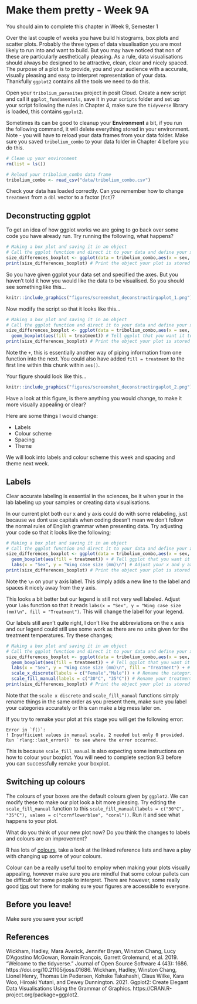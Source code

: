 # Make them pretty - Week 9A 

You should aim to complete this chapter in Week 9, Semester 1

Over the last couple of weeks you have build histograms, box plots and scatter plots. Probably the three types of data visualisation you are most likely to run into and want to build. But you may have noticed that non of these are particularly aesthetically pleasing. As a rule, data visualisations should always be designed to be attractive, clean, clear and nicely spaced. The purpose of a plot is to provide, you and your audience with a accurate, visually pleasing and easy to interpret representation of your data. Thankfully `ggplot2` contains all the tools we need to do this. 

Open your `tribolium_parasites` project in posit Cloud. Create a new script and call it `ggplot_fundamentals`, save it in your `scripts` folder and set up your script following the rules in Chapter 4, make sure the `tidyverse` library is loaded, this contains `ggplot2`. 

Sometimes its can be good to cleanup your __Environment__ a bit, if you run the following command, it will delete everything stored in your environment. Note - you will have to reload your data frames from your data folder. Make sure you saved `tribolium_combo` to your data folder in Chapter 4 before you do this. 

```r
# Clean up your environment
rm(list = ls())
```

```r
# Reload your tribolium_combo data frame
tribolium_combo <- read_csv("data/tribolium_combo.csv")
```

Check your data has loaded correctly. Can you remember how to change `treatment` from a `dbl` vector to a factor (`fct`)?

## Deconstructing ggplot

To get an idea of how ggplot works we are going to go back over some code you have already run. Try running the following, what happens?

```r
# Making a box plot and saving it in an object
# Call the ggplot function and direct it to your data and define your x axis and y axis
size_differences_boxplot <- ggplot(data = tribolium_combo,aes(x = sex, y = wing_case_size)) 
print(size_differences_boxplot) # Print the object your plot is stored in to view it
```

So you have given ggplot your data set and specified the axes. But you haven't told it how you would like the data to be visualised. So you should see something like this...

```r
knitr::include_graphics("figures/screenshot_deconstructingaplot_1.png")
```

Now modify the script so that it looks like this...

```r
# Making a box plot and saving it in an object
# Call the ggplot function and direct it to your data and define your x axis and y axis
size_differences_boxplot <- ggplot(data = tribolium_combo,aes(x = sex, y = wing_case_size)) + 
  geom_boxplot(aes(fill = treatment)) # Tell ggplot that you want it to build a box plot coloured by treatment
print(size_differences_boxplot) # Print the object your plot is stored in to view it
```

Note the `+`, this is essentially another way of piping information from one function into the next. You could also have added `fill = treatment` to the first line within this chunk within `aes()`.

Your figure should look like this...

```r
knitr::include_graphics("figures/screenshot_deconstructingaplot_2.png")
```

Have a look at this figure, is there anything you would change, to make it more visually appealing or clear? 

Here are some things I would change:

* Labels
* Colour scheme
* Spacing
* Theme


We will look into labels and colour scheme this week and spacing and theme next week. 

## Labels

Clear accurate labeling is essential in the sciences, be it when your in the lab labeling up your samples or creating data visualisations.

In our current plot both our x and y axis could do with some relabeling, just because we dont use capitals when coding doesn't mean we don't follow the normal rules of English grammar when presenting data. Try adjusting your code so that it looks like the following;

```r
# Making a box plot and saving it in an object
# Call the ggplot function and direct it to your data and define your x axis and y axis
size_differences_boxplot <- ggplot(data = tribolium_combo,aes(x = sex, y = wing_case_size)) + 
  geom_boxplot(aes(fill = treatment)) + # Tell ggplot that you want it to build a boxplot
  labs(x = "Sex", y = "Wing case size (mm)\n") # Adjust your x and y axis labels 
print(size_differences_boxplot) # Print the object your plot is stored in to view it
```

Note the `\n` on your y axis label. This simply adds a new line to the label and spaces it nicely away from the y axis. 

This looks a bit better but our legend is still not very well labeled. Adjust your `labs` function so that it reads `labs(x = "Sex", y = "Wing case size (mm)\n", fill = "Treatment")`. This will change the label for your legend. 

Our labels still aren't quite right, I don't like the abbreviations on the x axis and our legend could still use some work as there are no units given for the treatment temperatures. Try these changes;

```r
# Making a box plot and saving it in an object
# Call the ggplot function and direct it to your data and define your x axis and y axis
size_differences_boxplot <- ggplot(data = tribolium_combo,aes(x = sex, y = wing_case_size)) + 
  geom_boxplot(aes(fill = treatment)) + # Tell ggplot that you want it to build a boxplot
  labs(x = "Sex", y = "Wing case size (mm)\n", fill = "Treatment") + # Adjust your legend and x and y axis labels 
  scale_x_discrete(labels = c("Female","Male")) + # Rename the categories on the x axis 
  scale_fill_manual(labels = c("30°C", "35°C")) # Rename your treatments
print(size_differences_boxplot) # Print the object your plot is stored in to view it
```

Note that the `scale x discrete` and `scale_fill_manual` functions simply rename things in the same order as you present them, make sure you label your categories accurately or this can make a big mess later on. 

If you try to remake your plot at this stage you will get the following error:

```
Error in `f()`:
! Insufficient values in manual scale. 2 needed but only 0 provided.
Run `rlang::last_error()` to see where the error occurred.
```

This is because `scale_fill_manual` is also expecting some instructions on how to colour your boxplot. You will need to complete section 9.3 before you can successfully remake your boxplot. 

## Switching up colours 

The colours of your boxes are the default colours given by `ggplot2`. We can modify these to make our plot look a bit more pleasing. Try editing the `scale_fill_manual` function to this `scale_fill_manual(labels = c("30°C", "35°C"), values = c("cornflowerblue", "coral"))`. Run it and see what happens to your plot. 

What do you think of your new plot now? Do you think the changes to labels and colours are an improvement?

R has lots of [colours](https://www.datanovia.com/en/blog/awesome-list-of-657-r-color-names/), take a look at the linked reference lists and have a play with changing up some of your colours. 

Colour can be a really useful tool to employ when making your plots visually appealing, however make sure you are mindful that some colour pallets can be difficult for some people to interpret. There are however, some really good [tips](https://www.tableau.com/en-gb/about/blog/examining-data-viz-rules-dont-use-red-green-together#:~:text=Use%20a%20colour%2Dblind%2Dfriendly%20palette%20when%20appropriate&text=For%20example%2C%20blue%2Forange%20is,blue%20to%20someone%20with%20CVD) out there for making sure your figures are accessible to everyone. 

## Before you leave!

Make sure you save your script!

## References

Wickham, Hadley, Mara Averick, Jennifer Bryan, Winston Chang, Lucy D’Agostino McGowan, Romain François, Garrett Grolemund, et al. 2019. “Welcome to the tidyverse.” Journal of Open Source Software 4 (43): 1686. https://doi.org/10.21105/joss.01686.
Wickham, Hadley, Winston Chang, Lionel Henry, Thomas Lin Pedersen, Kohske Takahashi, Claus Wilke, Kara Woo, Hiroaki Yutani, and Dewey Dunnington. 2021. Ggplot2: Create Elegant Data Visualisations Using the Grammar of Graphics. https://CRAN.R-project.org/package=ggplot2.
